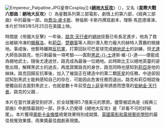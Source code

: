 [[File:Empereur_Palpatine.JPG|thumb]]皇帝Cosplay]]
《'''[[絕地大反攻|絕地大反攻]]'''》（{{lang|en|'''Return of the Jedi'''}}），又名《'''星際大戰六部曲：絕地大反攻'''》（{{lang|en|Star Wars Episode VI: Return of the Jedi}}）為星戰系列第三部電影，劇情上的第六部，《經典三部曲》中的最後一部。由[[喬治·盧卡斯|喬治·盧卡斯]]、勞倫斯·卡斯丹撰寫劇本，理察·馬昆德導演，本片於1983年5月25日在美國上映。

時間是《帝國大反擊》一年後，[[路克·天行者|路克·天行者]]的[[絕地|絕地]]技藝已有長足進步，他為了救出被碳冷凍的[[韓蘇洛|韓蘇洛]]，和[[莉亞公主|莉亞]]、[[楚霸客|楚霸客]]等人用計潛入勢力龐大的赫特人賈霸的根據地。事成後，他暫時離開[[反抗軍同盟|反抗軍]]，打算回狄可巴星球完成[[絕地武士|絕地武士]]的訓練，但[[尤達|尤達]]大師告訴路克，他只剩最後一項考驗——面對[[黑武士|黑武-{}-士]]達斯·維-{}-達——便能成為絕地武士。隨後尤達過世，路克成為最後一位絕地。此時歐比王以絕地英靈的姿態出現，解釋黑武士的過去，再度證實路克的身世，路克同時也感知到[[莉亞公主|莉亞]]是他的妹妹。路克回歸反抗軍後，加入了摧毀正在建造中的第二顆[[死星|死星]]的任務，中途卻因認知到黑武士能夠感知自己的存在、可能因此危害任務而退出。路克和莉亞相認後便獨自前去面對黑武士，也就是數十年前受[[白卜庭|白卜庭]]皇帝誘惑而墮落的[[安納金·天行者|安納金·天行者]]，路克的父親…

本片在當代普遍受到好評，於全球獲得5.7億美元的票房。儘管被認為是《經典三部曲》中劇情最弱的一部，許多人仍覺得《絕地大反攻》是「非看不可的好結尾」。本片獲得[[奧斯卡金像獎|奧斯卡金像獎]]視覺效果特別成就獎、[[英國電影和電視藝術學院|英國電影和電視藝術學院]]的最佳視覺效果獎、雨果獎最佳戲劇表現獎。